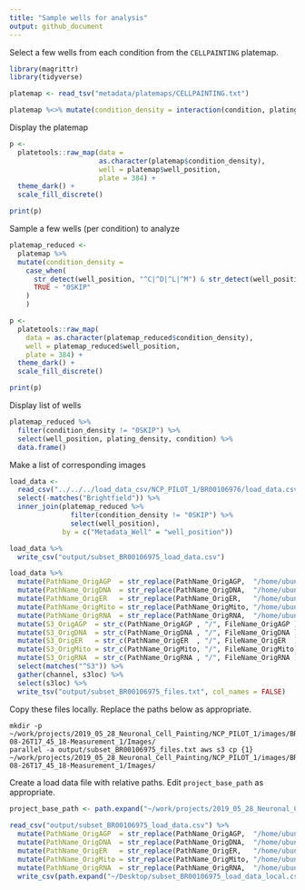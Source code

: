 ```yaml
---
title: "Sample wells for analysis"
output: github_document
---
```


Select a few wells from each condition from the `CELLPAINTING` platemap.

```r
library(magrittr)
library(tidyverse)
```

```r
platemap <- read_tsv("metadata/platemaps/CELLPAINTING.txt")

platemap %<>% mutate(condition_density = interaction(condition, plating_density))
```

Display the platemap

```r
p <- 
  platetools::raw_map(data =
                      as.character(platemap$condition_density),
                      well = platemap$well_position,
                      plate = 384) +
  theme_dark() +
  scale_fill_discrete()

print(p)
```
Sample a few wells (per condition) to analyze

```r
platemap_reduced <- 
  platemap %>% 
  mutate(condition_density = 
    case_when(
      str_detect(well_position, "^C|^D|^L|^M") & str_detect(well_position, "02$|03$|10$|11$|18$|19$") ~ as.character(condition_density),
      TRUE ~ "0SKIP"
    )
    )

p <- 
  platetools::raw_map(
    data = as.character(platemap_reduced$condition_density),
    well = platemap_reduced$well_position,
    plate = 384) +
  theme_dark() +
  scale_fill_discrete()

print(p)
```


Display list of wells

```r
platemap_reduced %>% 
  filter(condition_density != "0SKIP") %>%
  select(well_position, plating_density, condition) %>%
  data.frame()
```

Make a list of corresponding images

```r
load_data <- 
  read_csv("../../../load_data_csv/NCP_PILOT_1/BR00106976/load_data.csv") %>%
  select(-matches("Brightfield")) %>% 
  inner_join(platemap_reduced %>% 
               filter(condition_density != "0SKIP") %>% 
               select(well_position),
             by = c("Metadata_Well" = "well_position")) 

load_data %>%
  write_csv("output/subset_BR00106975_load_data.csv")

load_data %>%
  mutate(PathName_OrigAGP  = str_replace(PathName_OrigAGP,  "/home/ubuntu/bucket", "s3://imaging-platform")) %>%
  mutate(PathName_OrigDNA  = str_replace(PathName_OrigDNA,  "/home/ubuntu/bucket", "s3://imaging-platform")) %>%
  mutate(PathName_OrigER   = str_replace(PathName_OrigER,   "/home/ubuntu/bucket", "s3://imaging-platform")) %>%
  mutate(PathName_OrigMito = str_replace(PathName_OrigMito, "/home/ubuntu/bucket", "s3://imaging-platform")) %>%
  mutate(PathName_OrigRNA  = str_replace(PathName_OrigRNA,  "/home/ubuntu/bucket", "s3://imaging-platform")) %>%
  mutate(S3_OrigAGP  = str_c(PathName_OrigAGP , "/", FileName_OrigAGP )) %>%
  mutate(S3_OrigDNA  = str_c(PathName_OrigDNA , "/", FileName_OrigDNA )) %>%
  mutate(S3_OrigER   = str_c(PathName_OrigER  , "/", FileName_OrigER  )) %>%
  mutate(S3_OrigMito = str_c(PathName_OrigMito, "/", FileName_OrigMito)) %>%
  mutate(S3_OrigRNA  = str_c(PathName_OrigRNA , "/", FileName_OrigRNA )) %>% 
  select(matches("^S3")) %>%
  gather(channel, s3loc) %>%
  select(s3loc) %>%
  write_tsv("output/subset_BR00106975_files.txt", col_names = FALSE)
```

Copy these files locally. 
Replace the paths below as appropriate.

```
mkdir -p ~/work/projects/2019_05_28_Neuronal_Cell_Painting/NCP_PILOT_1/images/BR00106976__2019-08-26T17_45_18-Measurement_1/Images/
parallel -a output/subset_BR00106975_files.txt aws s3 cp {1} ~/work/projects/2019_05_28_Neuronal_Cell_Painting/NCP_PILOT_1/images/BR00106976__2019-08-26T17_45_18-Measurement_1/Images/
```

Create a load data file with relative paths. Edit `project_base_path` as appropriate.

```r
project_base_path <- path.expand("~/work/projects/2019_05_28_Neuronal_Cell_Painting/")
  
read_csv("output/subset_BR00106975_load_data.csv") %>%
  mutate(PathName_OrigAGP  = str_replace(PathName_OrigAGP,  "/home/ubuntu/bucket/projects/2019_05_28_Neuronal_Cell_Painting/", project_base_path)) %>%
  mutate(PathName_OrigDNA  = str_replace(PathName_OrigDNA,  "/home/ubuntu/bucket/projects/2019_05_28_Neuronal_Cell_Painting/", project_base_path)) %>%
  mutate(PathName_OrigER   = str_replace(PathName_OrigER,   "/home/ubuntu/bucket/projects/2019_05_28_Neuronal_Cell_Painting/", project_base_path)) %>%
  mutate(PathName_OrigMito = str_replace(PathName_OrigMito, "/home/ubuntu/bucket/projects/2019_05_28_Neuronal_Cell_Painting/", project_base_path)) %>%
  mutate(PathName_OrigRNA  = str_replace(PathName_OrigRNA,  "/home/ubuntu/bucket/projects/2019_05_28_Neuronal_Cell_Painting/", project_base_path)) %>%
  write_csv(path.expand("~/Desktop/subset_BR00106975_load_data_local.csv"))
```

